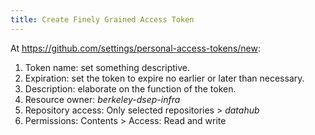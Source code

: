 ```yaml
---
title: Create Finely Grained Access Token
---
```


At <https://github.com/settings/personal-access-tokens/new>:

1.  Token name: set something descriptive.
2.  Expiration: set the token to expire no earlier or later than
    necessary.
3.  Description: elaborate on the function of the token.
4.  Resource owner: *berkeley-dsep-infra*
5.  Repository access: Only selected repositories > *datahub*
6.  Permissions: Contents > Access: Read and write
